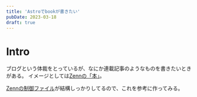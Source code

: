 ```yaml
---
title: 'Astroでbookが書きたい'
pubDate: 2023-03-18
draft: true
---
```


# Intro

ブログという体裁をとっているが、なにか連載記事のようなものを書きたいときがある。
イメージとしては[Zennの「本」](https://zenn.dev/zenn/books/how-to-create-book)。

[Zennの制御ファイル](https://zenn.dev/zenn/articles/zenn-cli-guide#cli-%E3%81%A7%E6%9C%AC%EF%BC%88book%EF%BC%89%E3%82%92%E7%AE%A1%E7%90%86%E3%81%99%E3%82%8B)が結構しっかりしてるので、これを参考に作ってみる。
